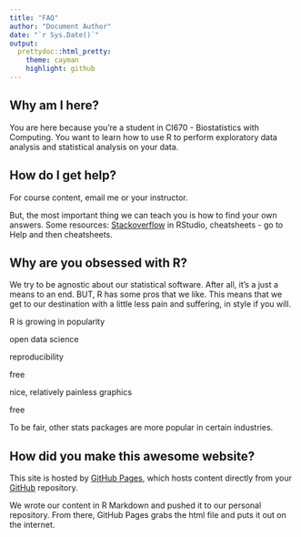 ```yaml
---
title: "FAQ"
author: "Document Author"
date: "`r Sys.Date()`"
output:
  prettydoc::html_pretty:
    theme: cayman
    highlight: github
---
```


## Why am I here?

You are here because you're a student in CI670 - Biostatistics with Computing.
You want to learn how to use R to perform exploratory data analysis and
statistical analysis on your data.

## How do I get help?

For course content, email me or your instructor.

But, the most important thing we can teach you is how to find your own answers.
Some resources: [Stackoverflow](https://www.stackoverflow.com)
in RStudio, cheatsheets - go to Help and then cheatsheets.

## Why are you obsessed with R?

We try to be agnostic about our statistical software.  After all, it's a just a
means to an end.  BUT, R has some pros that we like.  This means that we get to
our destination with a little less pain and suffering, in style if you will.

R is growing in popularity

open data science

reproducibility

free

nice, relatively painless graphics

free

To be fair, other stats packages are more popular in certain industries.

## How did you make this awesome website?

This site is hosted by [GitHub Pages](https://pages.github.com), which hosts
content directly from your [GitHub](https://www.github.com)  repository.

We wrote our content in R Markdown and pushed it to our personal repository.
From there, GitHub Pages grabs the html file and puts it out on the internet.